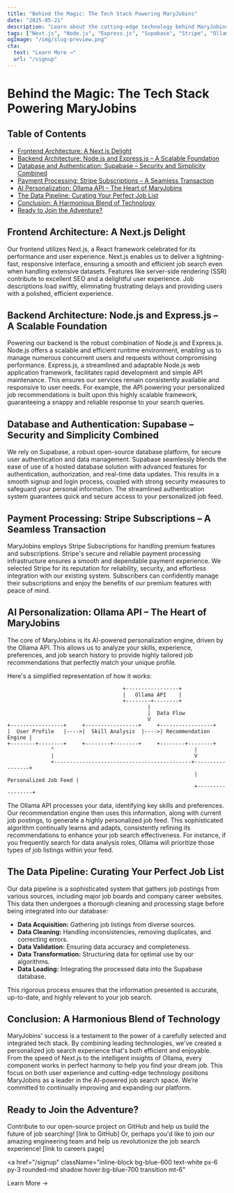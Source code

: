 ```yaml
---
title: "Behind the Magic: The Tech Stack Powering MaryJobins"
date: "2025-05-21"
description: "Learn about the cutting-edge technology behind MaryJobins' personalized job search platform."
tags: ["Next.js", "Node.js", "Express.js", "Supabase", "Stripe", "Ollama", "AI", "Job Search"]
ogImage: "/img/slug-preview.png"
cta:
  text: "Learn More →"
  url: "/signup"
---
```


# Behind the Magic: The Tech Stack Powering MaryJobins

<nav className="mb-8 border-b pb-4">
  <h2 className="text-lg font-semibold">Table of Contents</h2>
  <ul className="list-disc list-inside text-blue-600 space-y-1">
    <li><a href="#frontend-architecture">Frontend Architecture: A Next.js Delight</a></li>
    <li><a href="#backend-architecture">Backend Architecture: Node.js and Express.js – A Scalable Foundation</a></li>
    <li><a href="#database-and-authentication">Database and Authentication: Supabase – Security and Simplicity Combined</a></li>
    <li><a href="#payment-processing">Payment Processing: Stripe Subscriptions – A Seamless Transaction</a></li>
    <li><a href="#ai-personalization">AI Personalization: Ollama API – The Heart of MaryJobins</a></li>
    <li><a href="#the-data-pipeline">The Data Pipeline:  Curating Your Perfect Job List</a></li>
    <li><a href="#conclusion">Conclusion: A Harmonious Blend of Technology</a></li>
    <li><a href="#ready-to-join-the-adventure">Ready to Join the Adventure?</a></li>
  </ul>
</nav>

## <span id="frontend-architecture">Frontend Architecture: A Next.js Delight</span>

Our frontend utilizes Next.js, a React framework celebrated for its performance and user experience.  Next.js enables us to deliver a lightning-fast, responsive interface, ensuring a smooth and efficient job search even when handling extensive datasets. Features like server-side rendering (SSR) contribute to excellent SEO and a delightful user experience. Job descriptions load swiftly, eliminating frustrating delays and providing users with a polished, efficient experience.

## <span id="backend-architecture">Backend Architecture: Node.js and Express.js – A Scalable Foundation</span>

Powering our backend is the robust combination of Node.js and Express.js. Node.js offers a scalable and efficient runtime environment, enabling us to manage numerous concurrent users and requests without compromising performance.  Express.js, a streamlined and adaptable Node.js web application framework, facilitates rapid development and simple API maintenance.  This ensures our services remain consistently available and responsive to user needs. For example, the API powering your personalized job recommendations is built upon this highly scalable framework, guaranteeing a snappy and reliable response to your search queries.

## <span id="database-and-authentication">Database and Authentication: Supabase – Security and Simplicity Combined</span>

We rely on Supabase, a robust open-source database platform, for secure user authentication and data management. Supabase seamlessly blends the ease of use of a hosted database solution with advanced features for authentication, authorization, and real-time data updates.  This results in a smooth signup and login process, coupled with strong security measures to safeguard your personal information. The streamlined authentication system guarantees quick and secure access to your personalized job feed.


## <span id="payment-processing">Payment Processing: Stripe Subscriptions – A Seamless Transaction</span>

MaryJobins employs Stripe Subscriptions for handling premium features and subscriptions. Stripe's secure and reliable payment processing infrastructure ensures a smooth and dependable payment experience.  We selected Stripe for its reputation for reliability, security, and effortless integration with our existing system. Subscribers can confidently manage their subscriptions and enjoy the benefits of our premium features with peace of mind.


## <span id="ai-personalization">AI Personalization: Ollama API – The Heart of MaryJobins</span>

The core of MaryJobins is its AI-powered personalization engine, driven by the Ollama API.  This allows us to analyze your skills, experience, preferences, and job search history to provide highly tailored job recommendations that perfectly match your unique profile.

Here's a simplified representation of how it works:

```
                                     +-----------------+
                                     |   Ollama API    |
                                     +--------+--------+
                                             |
                                             |  Data Flow
                                             V
+-----------------+     +-----------------+     +-----------------+
|  User Profile   |---->|  Skill Analysis  |---->| Recommendation Engine |
+--------+--------+     +--------+--------+     +--------+--------+
              ^                                             |
              |                                             V
              +--------------------------------------------+-----------------+
                                                            | Personalized Job Feed |
                                                            +-----------------+

```

The Ollama API processes your data, identifying key skills and preferences.  Our recommendation engine then uses this information, along with current job postings, to generate a highly personalized job feed. This sophisticated algorithm continually learns and adapts, consistently refining its recommendations to enhance your job search effectiveness. For instance, if you frequently search for data analysis roles, Ollama will prioritize those types of job listings within your feed.

## <span id="the-data-pipeline">The Data Pipeline:  Curating Your Perfect Job List</span>

Our data pipeline is a sophisticated system that gathers job postings from various sources, including major job boards and company career websites.  This data then undergoes a thorough cleaning and processing stage before being integrated into our database:

* **Data Acquisition:** Gathering job listings from diverse sources.
* **Data Cleaning:** Handling inconsistencies, removing duplicates, and correcting errors.
* **Data Validation:** Ensuring data accuracy and completeness.
* **Data Transformation:** Structuring data for optimal use by our algorithms.
* **Data Loading:**  Integrating the processed data into the Supabase database.

This rigorous process ensures that the information presented is accurate, up-to-date, and highly relevant to your job search.

## <span id="conclusion">Conclusion: A Harmonious Blend of Technology</span>

MaryJobins' success is a testament to the power of a carefully selected and integrated tech stack. By combining leading technologies, we've created a personalized job search experience that's both efficient and enjoyable. From the speed of Next.js to the intelligent insights of Ollama, every component works in perfect harmony to help you find your dream job.  This focus on both user experience and cutting-edge technology positions MaryJobins as a leader in the AI-powered job search space.  We’re committed to continually improving and expanding our platform.

## <span id="ready-to-join-the-adventure">Ready to Join the Adventure?</span>

Contribute to our open-source project on GitHub and help us build the future of job searching! [link to GitHub]  Or, perhaps you'd like to join our amazing engineering team and help us revolutionize the job search experience! [link to careers page]

<a
  href="/signup"
  className="inline-block bg-blue-600 text-white px-6 py-3 rounded-md shadow hover:bg-blue-700 transition mt-6"
>
  Learn More →
</a>